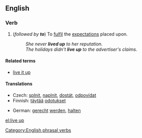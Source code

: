 ==English==

===Verb===
{{en-verb|inf=to [[live]] [[up]]|lives up|living up|lived up}}

# {{intransitive}} (''followed by '''to''''') To [[fulfil]] the [[expectation]]s placed upon.
#: ''She never '''lived up''' to her reputation.''
#: ''The holidays didn't '''live up''' to the advertiser's claims.''

====Related terms====
* [[live it up]]

====Translations====
{{trans-top|To fulfil the expectations placed upon}}
* Czech: [[splnit]], [[naplnit]], [[dostát]], [[odpovídat]]
* Finnish: [[täytää]] [[odotus|odotukset]]
{{trans-mid}}
* German: [[gerecht]] [[werden]], [[halten]]
{{trans-bottom}}

[[Category:English phrasal verbs]]

[[el:live up]]